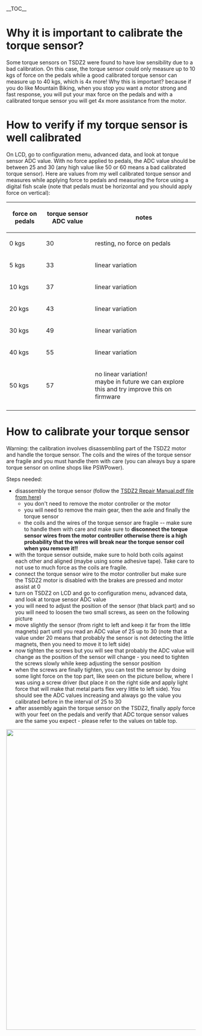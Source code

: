 __TOC__

=Why it is important to calibrate the torque sensor?=

Some torque sensors on TSDZ2 were found to have low sensibility due to a bad calibration. On this case, the torque sensor could only measure up to 10 kgs of force on the pedals while a good calibrated torque sensor can measure up to 40 kgs, which is 4x more! Why this is important? because if you do like Mountain Biking, when you stop you want a motor strong and fast response, you will put your max force on the pedals and with a calibrated torque sensor you will get 4x more assistance from the motor.

=How to verify if my torque sensor is well calibrated=

On LCD, go to configuration menu, advanced data, and look at torque sensor ADC value. With no force applied to pedals, the ADC value should be between 25 and 30 (any high value like 50 or 60 means a bad calibrated torque sensor). Here are values from my well calibrated torque sensor and measures while applying force to pedals and measuring the force using a digital fish scale (note that pedals must be horizontal and you should apply force on vertical):

{|
! force on pedals !! torque sensor ADC value !! notes
|-
| 0 kgs || 30 || resting, no force on pedals
|-
| 5 kgs || 33 || linear variation
|-
| 10 kgs || 37 || linear variation 
|-
| 20 kgs || 43 || linear variation
|-
| 30 kgs || 49 || linear variation
|-
| 40 kgs || 55 || linear variation
|-
| 50 kgs || 57 || no linear variation!<br> maybe in future we can explore this and try improve this on firmware
|-
|}

=How to calibrate your torque sensor=

Warning: the calibration involves disassembling part of the TSDZ2 motor and handle the torque sensor. The coils and the wires of the torque sensor are fragile and you must handle them with care (you can always buy a spare torque sensor on online shops like PSWPower).

Steps needed:
* disassembly the torque sensor (follow the [https://github.com/OpenSource-EBike-firmware/TSDZ2_wiki TSDZ2 Repair Manual.pdf file from here])
** you don't need to remove the motor controller or the motor
** you will need to remove the main gear, then the axle and finally the torque sensor
** the coils and the wires of the torque sensor are fragile -- make sure to handle them with care and make sure to '''disconnect the torque sensor wires from the motor controller otherwise there is a high probability that the wires will break near the torque sensor coil when you remove it!!'''
* with the torque sensor outside, make sure to hold both coils against each other and aligned (maybe using some adhesive tape). Take care to not use to much force as the coils are fragile.
* connect the torque sensor wire to the motor controller but make sure the TSDZ2 motor is disabled with the brakes are pressed and motor assist at 0
* turn on TSDZ2 on LCD and go to configuration menu, advanced data, and look at torque sensor ADC value
* you will need to adjust the position of the sensor (that black part) and so you will need to loosen the two small screws, as seen on the following picture
* move slightly the sensor (from right to left and keep it far from the little magnets) part until you read an ADC value of 25 up to 30 (note that a value under 20 means that probably the sensor is not detecting the little magnets, then you need to move it to left side)
* now tighten the screws but you will see that probably the ADC value will change as the position of the sensor will change - you need to tighten the screws slowly while keep adjusting the sensor position
* when the screws are finally tighten, you can test the sensor by doing some light force on the top part, like seen on the picture bellow, where I was using a screw driver (but place it on the right side and apply light force that will make that metal parts flex very little to left side). You should see the ADC values increasing and always go the value you calibrated before in the interval of 25 to 30
* after assembly again the torque sensor on the TSDZ2, finally apply force with your feet on the pedals and verify that ADC torque sensor values are the same you expect - please refer to the values on table top.

<img src="https://github.com/OpenSource-EBike-firmware/TSDZ2_wiki/blob/master/TSDZ2_torque_Sensor_calibration.jpg" width = 800>




